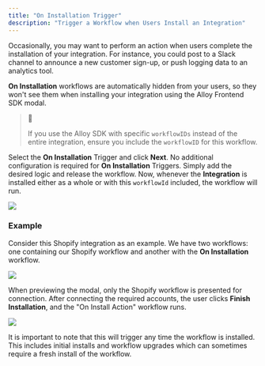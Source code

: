 ```yaml
---
title: "On Installation Trigger"
description: "Trigger a Workflow when Users Install an Integration"
---
```


Occasionally, you may want to perform an action when users complete the installation of your integration. For instance, you could post to a Slack channel to announce a new customer sign-up, or push logging data to an analytics tool.

**On Installation** workflows are automatically hidden from your users, so they won't see them when installing your integration using the Alloy Frontend SDK modal.

> 🚧
> 
> If you use the Alloy SDK with specific `workflowIDs` instead of the entire integration, ensure you include the `workflowID` for this workflow.

Select the **On Installation** Trigger and click **Next**. No additional configuration is required for **On Installation** Triggers. Simply add the desired logic and release the workflow. Now, whenever the **Integration** is installed either as a whole or with this `workflowId` included, the workflow will run.

![](/images/2d733c3-image.png)

### Example

Consider this Shopify integration as an example. We have two workflows: one containing our Shopify workflow and another with the **On Installation** workflow.

![](/images/2e26416-image.png)

When previewing the modal, only the Shopify workflow is presented for connection. After connecting the required accounts, the user clicks **Finish Installation**, and the "On Install Action" workflow runs.

![](/images/f1623f7-image.png)

It is important to note that this will trigger any time the workflow is installed. This includes initial installs and workflow upgrades which can sometimes require a fresh install of the workflow.